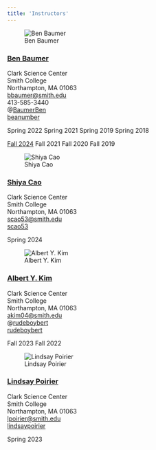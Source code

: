 ```yaml
---
title: 'Instructors'
---
```




::: {.grid}


<!----------------------------- Ben Baumer -----------------------------> 
::: {.g-col-4}

![Ben Baumer](https://www.smith.edu/sites/default/files/styles/content_teaser_large/public/media/Faculty/ben_baumer_crop.jpg.webp?itok=VKHol_0U)

:::

::: {.g-col-4}

### [Ben Baumer](https://www.smith.edu/academics/faculty/ben-baumer)

Clark Science Center  
Smith College  
Northampton, MA 01063  
<i class="bi bi-at"></i> <bbaumer@smith.edu>  
<i class="fas fa-phone"></i> 413-585-3440  
<i class="bi bi-twitter"></i> @[BaumerBen](http://www.twitter.com/BaumerBen)  
<i class="bi bi-github"></i> [beanumber](http://www.github.com/beanumber)
:::

::: {.g-col-2}
[Spring 2022]{.btn .btn-primary .btn role="button"}
[Spring 2021]{.btn .btn-primary .btn role="button"}
[Spring 2019]{.btn .btn-primary .btn role="button"}
[Spring 2018]{.btn .btn-primary .btn role="button"}
:::


::: {.g-col-2}
[Fall 2024](sponsors.qmd){.btn .btn-outline-secondary .btn role="button"}
[Fall 2021]{.btn .btn-secondary .btn role="button"}
[Fall 2020]{.btn .btn-secondary .btn role="button"}
[Fall 2019]{.btn .btn-secondary .btn role="button"}
:::


<!----------------------------- Shiya Cao -----------------------------> 

::: {.g-col-4}
![Shiya Cao](https://www.smith.edu/sites/default/files/styles/content_teaser_large/public/media/Documents/Mathematics-Statistics/Shiya-Cao-500x500.jpg.webp?itok=vKH-47V9)
:::

::: {.g-col-4}
### [Shiya Cao](https://www.smith.edu/people/shiya-cao)

Clark Science Center  
Smith College  
Northampton, MA 01063  
<i class="bi bi-at"></i> <scao53@smith.edu>  
<i class="bi bi-github"></i> [scao53](http://www.github.com/scao53)
:::

::: {.g-col-2}
[Spring 2024]{.btn .btn-primary .btn role="button"}
:::

::: {.g-col-2}
:::



<!----------------------------- Albert Y. Kim -----------------------------> 

::: {.g-col-4}

![Albert Y. Kim](https://www.smith.edu/sites/default/files/styles/content_teaser_large/public/media/Faculty/albert_kim_crop.jpg.webp?itok=6BAtQvDT)

:::

::: {.g-col-4}

### [Albert Y. Kim](https://www.smith.edu/academics/faculty/albert-kim)

Clark Science Center  
Smith College  
Northampton, MA 01063  
<i class="bi bi-at"></i> <akim04@smith.edu>  
<i class="bi bi-twitter"></i> @[rudeboybert](http://www.twitter.com/rudeboybert)  
<i class="bi bi-github"></i> [rudeboybert](http://www.github.com/rudeboybert)
:::

::: {.g-col-2}
:::

::: {.g-col-2}
[Fall 2023]{.btn .btn-secondary .btn role="button"}
[Fall 2022]{.btn .btn-secondary .btn role="button"}
:::



<!----------------------------- Lindsay Poirier -----------------------------> 


::: {.g-col-4}
![Lindsay Poirier](https://www.smith.edu/sites/default/files/styles/content_teaser_large/public/media/Faculty/Lindsay-Poirier.jpg.webp?itok=8-xY6Bgk)
:::

::: {.g-col-4}
### [Lindsay Poirier](https://www.smith.edu/people/lindsay-poirier)

Clark Science Center  
Smith College  
Northampton, MA 01063  
<i class="bi bi-at"></i> <lpoirier@smith.edu>  
<i class="bi bi-github"></i> [lindsaypoirier](http://www.github.com/lindsaypoirier)
:::

::: {.g-col-2}
[Spring 2023]{.btn .btn-primary .btn role="button"}
:::

::: {.g-col-2}
:::


:::